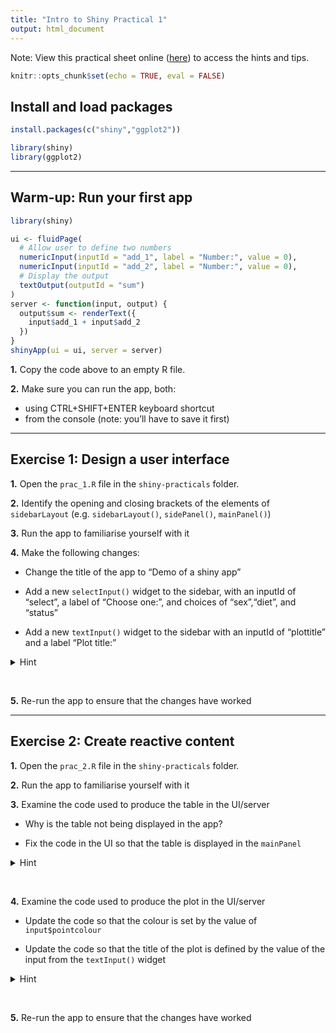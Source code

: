 ```yaml
---
title: "Intro to Shiny Practical 1"
output: html_document
---
```


Note: View this practical sheet online ([here](https://mcguinlu.github.io/slides/data_viz_short_course_shiny/pracs/practical_1.html)) to access the hints and tips.

```r
knitr::opts_chunk$set(echo = TRUE, eval = FALSE)
```

## Install and load packages


``` r
install.packages(c("shiny","ggplot2"))        

library(shiny)
library(ggplot2)

```

<hr>

## Warm-up: Run your first app

``` r
library(shiny)

ui <- fluidPage( 
  # Allow user to define two numbers
  numericInput(inputId = "add_1", label = "Number:", value = 0),
  numericInput(inputId = "add_2", label = "Number:", value = 0),
  # Display the output
  textOutput(outputId = "sum")
)
server <- function(input, output) {
  output$sum <- renderText({
    input$add_1 + input$add_2
  })
}
shinyApp(ui = ui, server = server)

```

__1.__ Copy the code above to an empty R file.

__2.__ Make sure you can run the app, both:

  * using CTRL+SHIFT+ENTER keyboard shortcut
  * from the console (note: you'll have to save it first)

<hr>

## Exercise 1: Design a user interface

__1.__ Open the `prac_1.R` file in the `shiny-practicals` folder. 

__2.__ Identify the opening and closing brackets of the elements of `sidebarLayout` (e.g. `sidebarLayout()`, `sidePanel()`, `mainPanel()`)

__3.__ Run the app to familiarise yourself with it

__4.__ Make the following changes:

* Change the title of the app to "Demo of a shiny app"

* Add a new `selectInput()` widget to the sidebar, with an inputId of "select", a label of "Choose one:", and choices of "sex","diet", and "status"

* Add a new `textInput()` widget to the sidebar with an inputId of "plottitle" and a label "Plot title:"

<details>
<summary>Hint</summary>
  
```r
selectInput(inputId = "select",
            label = "Choose one:",
            choices = c("sex","diet","status"))

textInput(inputId = "plottitle",
          label = "Plot title:")

```
  
</details>
<br>
  
__5.__ Re-run the app to ensure that the changes have worked

<hr>

## Exercise 2: Create reactive content

__1.__ Open the `prac_2.R` file in the `shiny-practicals` folder. 

__2.__ Run the app to familiarise yourself with it

__3.__ Examine the code used to produce the table in the UI/server

 * Why is the table not being displayed in the app?
 
 * Fix the code in the UI so that the table is displayed in the `mainPanel`
 
<details>
<summary>Hint</summary>

Remember that simply creating an object in the server using a `render*()` function doesn't automatically mean it is visible in the user interface. You need to pass the object, via it's outputId (in this case `"table"`), to the appropriate `*Output()` function.

```r
  tableOutput("table")
```
  
</details> 

<br>

__4.__ Examine the code used to produce the plot in the UI/server

 * Update the code so that the colour is set by the value of `input$pointcolour`
 
 * Update the code so that the title of the plot is defined by the value of the input from the `textInput()` widget
 
<details>
<summary>Hint</summary>

The colour is currently set to "diet" (`color = "diet"`), so you'll need to set it to use the value of `input$pointcolour`
  
Similarly, the value of the plot title is currently set to "Plot title" (`title = "Plot title"`), so you'll need to update this to use the value of the `inputText()` widget (i.e. `input$titletext`)  
  
</details> 
 
<br> 
 
__5.__ Re-run the app to ensure that the changes have worked